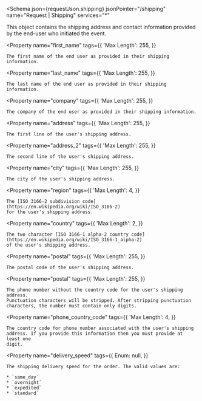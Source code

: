 
<Schema
  json={requestJson.shipping}
  jsonPointer="/shipping"
  name="Request | Shipping"
  services="*"
>
  This object contains the shipping address and contact information provided
  by the end-user who initiated the event.

  <Property
    name="first_name"
    tags={{
      'Max Length': 255,
    }}
  >
    The first name of the end user as provided in their shipping information.
  </Property>

  <Property
    name="last_name"
    tags={{
      'Max Length': 255,
    }}
  >
    The last name of the end user as provided in their shipping information.
  </Property>

  <Property
    name="company"
    tags={{
      'Max Length': 255,
    }}
  >
    The company of the end user as provided in their shipping information.
  </Property>

  <Property
    name="address"
    tags={{
      'Max Length': 255,
    }}
  >
    The first line of the user's shipping address.
  </Property>

  <Property
    name="address_2"
    tags={{
      'Max Length': 255,
    }}
  >
    The second line of the user's shipping address.
  </Property>

  <Property
    name="city"
    tags={{
      'Max Length': 255,
    }}
  >
    The city of the user's shipping address.
  </Property>

  <Property
    name="region"
    tags={{
      'Max Length': 4,
    }}
  >
    The [ISO 3166-2 subdivision code](https://en.wikipedia.org/wiki/ISO_3166-2)
    for the user's shipping address.
  </Property>

  <Property
    name="country"
    tags={{
      'Max Length': 2,
    }}
  >
    The two character [ISO 3166-1 alpha-2 country code](https://en.wikipedia.org/wiki/ISO_3166-1_alpha-2)
    of the user's shipping address.
  </Property>

  <Property
    name="postal"
    tags={{
      'Max Length': 255,
    }}
  >
    The postal code of the user's shipping address.
  </Property>

  <Property
    name="postal"
    tags={{
      'Max Length': 255,
    }}
  >
    The phone number without the country code for the user's shipping address.
    Punctuation characters will be stripped. After stripping punctuation
    characters, the number must contain only digits.
  </Property>

  <Property
    name="phone_country_code"
    tags={{
      'Max Length': 4,
    }}
  >
    The country code for phone number associated with the user's shipping
    address. If you provide this information then you must provide at least one
    digit.
  </Property>

  <Property
    name="delivery_speed"
    tags={{
      Enum: null,
    }}
  >
    The shipping delivery speed for the order. The valid values are:

    * `same_day`
    * `overnight`
    * `expedited`
    * `standard`
  </Property>
</Schema>
